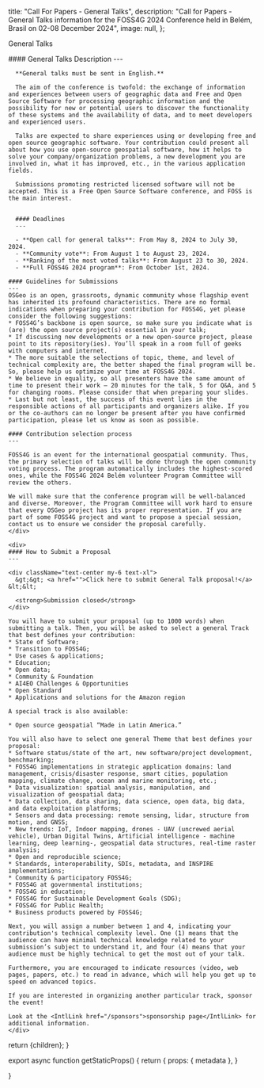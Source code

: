 
  title: "Call For Papers - General Talks",
  description: "Call for Papers - General Talks information for the FOSS4G 2024 Conference held in Belém, Brasil on 02-08 December 2024",
  image: null,
};

<Heading color="orange" bubble>General Talks</Heading>


<div className="grid space-y-4 mt-4">
  <div className="grid md:grid-cols-2 gap-4">  
    <div className="">
      #### General Talks Description
      ---

      **General talks must be sent in English.**

      The aim of the conference is twofold: the exchange of information and experiences between users of geographic data and Free and Open Source Software for processing geographic information and the possibility for new or potential users to discover the functionality of these systems and the availability of data, and to meet developers and experienced users.

      Talks are expected to share experiences using or developing free and open source geographic software. Your contribution could present all about how you use open-source geospatial software, how it helps to solve your company/organization problems, a new development you are involved in, what it has improved, etc., in the various application fields.

      Submissions promoting restricted licensed software will not be accepted. This is a Free Open Source Software conference, and FOSS is the main interest.


      #### Deadlines
      ---

      - **Open call for general talks**: From May 8, 2024 to July 30, 2024.
      - **Community vote**: From August 1 to August 23, 2024.
      - **Ranking of the most voted talks**: From August 23 to 30, 2024.
      - **Full FOSS4G 2024 program**: From October 1st, 2024.

    #### Guidelines for Submissions
    ---
    OSGeo is an open, grassroots, dynamic community whose flagship event has inherited its profound characteristics. There are no formal indications when preparing your contribution for FOSS4G, yet please consider the following suggestions:
    * FOSS4G’s backbone is open source, so make sure you indicate what is (are) the open source project(s) essential in your talk;
    * If discussing new developments or a new open-source project, please point to its repository(ies). You’ll speak in a room full of geeks with computers and internet.
    * The more suitable the selections of topic, theme, and level of technical complexity are, the better shaped the final program will be. So, please help us optimize your time at FOSS4G 2024.
    * We believe in equality, so all presenters have the same amount of time to present their work – 20 minutes for the talk, 5 for Q&A, and 5 for changing rooms. Please consider that when preparing your slides.
    * Last but not least, the success of this event lies in the responsible actions of all participants and organizers alike. If you or the co-authors can no longer be present after you have confirmed participation, please let us know as soon as possible.

    #### Contribution selection process
    ---

    FOSS4G is an event for the international geospatial community. Thus, the primary selection of talks will be done through the open community voting process. The program automatically includes the highest-scored ones, while the FOSS4G 2024 Belém volunteer Program Committee will review the others.

    We will make sure that the conference program will be well-balanced and diverse. Moreover, the Program Committee will work hard to ensure that every OSGeo project has its proper representation. If you are part of some FOSS4G project and want to propose a special session, contact us to ensure we consider the proposal carefully.
    </div>

    <div>
    #### How to Submit a Proposal
    ---

    <div className="text-center my-6 text-xl">
      &gt;&gt; <a href="">Click here to submit General Talk proposal!</a> &lt;&lt;

      <strong>Submission closed</strong>
    </div>

    You will have to submit your proposal (up to 1000 words) when submitting a talk. Then, you will be asked to select a general Track that best defines your contribution:
    * State of Software;
    * Transition to FOSS4G;
    * Use cases & applications;
    * Education;
    * Open data;
    * Community & Foundation
    * AI4EO Challenges & Opportunities
    * Open Standard
    * Applications and solutions for the Amazon region

    A special track is also available:

    * Open source geospatial “Made in Latin America.”

    You will also have to select one general Theme that best defines your proposal:
    * Software status/state of the art, new software/project development, benchmarking;
    * FOSS4G implementations in strategic application domains: land management, crisis/disaster response, smart cities, population mapping, climate change, ocean and marine monitoring, etc.;
    * Data visualization: spatial analysis, manipulation, and visualization of geospatial data;
    * Data collection, data sharing, data science, open data, big data, and data exploitation platforms;
    * Sensors and data processing: remote sensing, lidar, structure from motion, and GNSS;
    * New trends: IoT, Indoor mapping, drones - UAV (uncrewed aerial vehicle), Urban Digital Twins, Artificial intelligence - machine learning, deep learning-, geospatial data structures, real-time raster analysis;
    * Open and reproducible science;
    * Standards, interoperability, SDIs, metadata, and INSPIRE implementations;
    * Community & participatory FOSS4G;
    * FOSS4G at governmental institutions;
    * FOSS4G in education;
    * FOSS4G for Sustainable Development Goals (SDG);
    * FOSS4G for Public Health;
    * Business products powered by FOSS4G;

    Next, you will assign a number between 1 and 4, indicating your contribution's technical complexity level. One (1) means that the audience can have minimal technical knowledge related to your submission’s subject to understand it, and four (4) means that your audience must be highly technical to get the most out of your talk.

    Furthermore, you are encouraged to indicate resources (video, web pages, papers, etc.) to read in advance, which will help you get up to speed on advanced topics.

    If you are interested in organizing another particular track, sponsor the event!

    Look at the <IntlLink href="/sponsors">sponsorship page</IntlLink> for additional information.
    </div>
  </div>
</div>


  return <MdxLayout metadata={metadata}>{children}</MdxLayout>;
}

export async function getStaticProps() {
  return {
    props: {
      metadata
    },
  }

}

